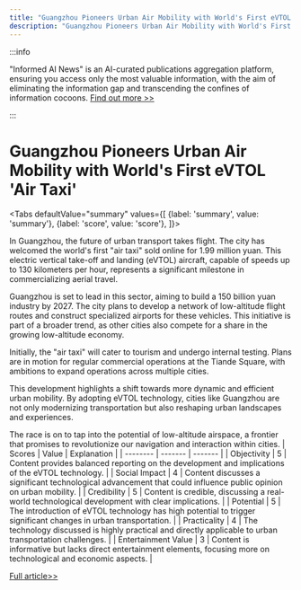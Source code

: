 ```yaml
---
title: "Guangzhou Pioneers Urban Air Mobility with World's First eVTOL 'Air Taxi'"
description: "Guangzhou Pioneers Urban Air Mobility with World's First eVTOL 'Air Taxi'"
---
```



:::info

"Informed AI News" is an AI-curated publications aggregation platform, ensuring you access only the most valuable information, with the aim of eliminating the information gap and transcending the confines of information cocoons.  [Find out more >>](/docs/guides)

:::

# Guangzhou Pioneers Urban Air Mobility with World's First eVTOL 'Air Taxi'


<Tabs
	defaultValue="summary"
	values={[
	{label: 'summary', value: 'summary'},
	{label: 'score', value: 'score'},
]}>
<TabItem value="summary">


In Guangzhou, the future of urban transport takes flight. The city has welcomed the world's first "air taxi" sold online for 1.99 million yuan. This electric vertical take-off and landing (eVTOL) aircraft, capable of speeds up to 130 kilometers per hour, represents a significant milestone in commercializing aerial travel.

Guangzhou is set to lead in this sector, aiming to build a 150 billion yuan industry by 2027. The city plans to develop a network of low-altitude flight routes and construct specialized airports for these vehicles. This initiative is part of a broader trend, as other cities also compete for a share in the growing low-altitude economy.

Initially, the "air taxi" will cater to tourism and undergo internal testing. Plans are in motion for regular commercial operations at the Tiande Square, with ambitions to expand operations across multiple cities.

This development highlights a shift towards more dynamic and efficient urban mobility. By adopting eVTOL technology, cities like Guangzhou are not only modernizing transportation but also reshaping urban landscapes and experiences.

The race is on to tap into the potential of low-altitude airspace, a frontier that promises to revolutionize our navigation and interaction within cities.
</TabItem>
<TabItem value="score">
	| Scores     | Value   | Explanation |
	| -------- | ------- | ------- |
	| Objectivity  | 5    | Content provides balanced reporting on the development and implications of the eVTOL technology.    |
	| Social Impact | 4     | Content discusses a significant technological advancement that could influence public opinion on urban mobility.    |
	| Credibility    | 5    | Content is credible, discussing a real-world technological development with clear implications.    |
	| Potential    | 5    | The introduction of eVTOL technology has high potential to trigger significant changes in urban transportation.    |
	| Practicality    | 4    | The technology discussed is highly practical and directly applicable to urban transportation challenges.    |
	| Entertainment Value    | 3    | Content is informative but lacks direct entertainment elements, focusing more on technological and economic aspects.    |
</TabItem>
</Tabs>

[Full article>>](https://readhub.cn/topic/8aDSQkii9Qw)
